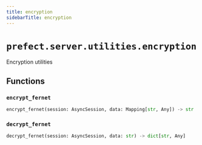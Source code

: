 ```yaml
---
title: encryption
sidebarTitle: encryption
---
```


# `prefect.server.utilities.encryption`



Encryption utilities


## Functions

### `encrypt_fernet` <sup><a href="https://github.com/PrefectHQ/prefect/blob/main/src/prefect/server/utilities/encryption.py#L40" target="_blank"><Icon icon="github" style="width: 14px; height: 14px;" /></a></sup>

```python
encrypt_fernet(session: AsyncSession, data: Mapping[str, Any]) -> str
```

### `decrypt_fernet` <sup><a href="https://github.com/PrefectHQ/prefect/blob/main/src/prefect/server/utilities/encryption.py#L46" target="_blank"><Icon icon="github" style="width: 14px; height: 14px;" /></a></sup>

```python
decrypt_fernet(session: AsyncSession, data: str) -> dict[str, Any]
```
